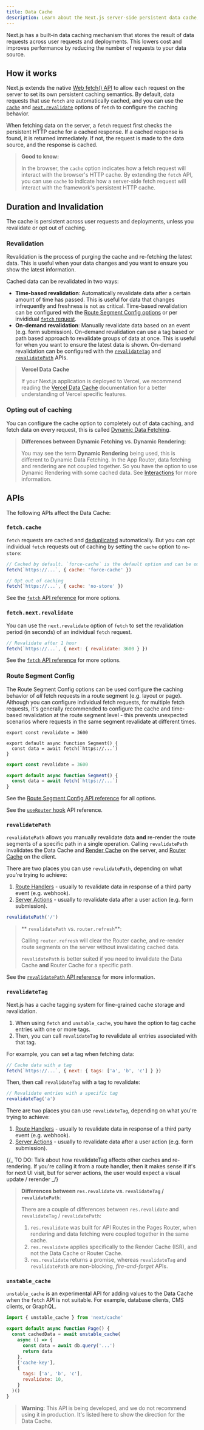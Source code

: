 ```yaml
---
title: Data Cache
description: Learn about the Next.js server-side persistent data cache, and how to configure the caching and revalidation behavior.
---
```


Next.js has a built-in data caching mechanism that stores the result of data requests across user requests and deployments. This lowers cost and improves performance by reducing the number of requests to your data source.

## How it works

Next.js extends the native [Web fetch() API]() to allow each request on the server to set its own persistent caching semantics. By default, data requests that use `fetch` are automatically cached, and you can use the [`cache`]() and [`next.revalidate`]() options of `fetch` to configure the caching behavior.

When fetching data on the server, a `fetch` request first checks the persistent HTTP cache for a cached response. If a cached response is found, it is returned immediately. If not, the request is made to the data source, and the response is cached.

> **Good to know:**
>
> In the browser, the `cache` option indicates how a fetch request will interact with the browser's HTTP cache. By extending the `fetch` API, you can use `cache` to indicate how a server-side fetch request will interact with the framework's persistent HTTP cache.

## Duration and Invalidation

The cache is persistent across user requests and deployments, unless you revalidate or opt out of caching.

### Revalidation

Revalidation is the process of purging the cache and re-fetching the latest data. This is useful when your data changes and you want to ensure you show the latest information.

Cached data can be revalidated in two ways:

- **Time-based revalidation**: Automatically revalidate data after a certain amount of time has passed. This is useful for data that changes infrequently and freshness is not as critical. Time-based revalidation can be configured with the [Route Segment Config options]() or per invididual [`fetch` request]().
- **On-demand revalidation**: Manually revalidate data based on an event (e.g. form submission). On-demand revalidation can use a tag based or path based approach to revalidate groups of data at once. This is useful for when you want to ensure the latest data is shown. On-demand revalidation can be configured with the [`revalidateTag`]() and [`revalidatePath`]() APIs.

> **Vercel Data Cache**
>
> If your Next.js application is deployed to Vercel, we recommend reading the [Vercel Data Cache](https://vercel.com/docs/infrastructure/data-cache) documentation for a better understanding of Vercel specific features.

### Opting out of caching

You can configure the cache option to completely out of data caching, and fetch data on every request, this is called [Dynamic Data Fetching]().

> **Differences between Dynamic Fetching vs. Dynamic Rendering**:
>
> You may see the term **Dynamic Rendering** being used, this is different to Dynamic Data Fetching. In the App Router, data fetching and rendering are not coupled together. So you have the option to use Dynamic Rendering with some cached data. See [Interactions]() for more information.

## APIs

The following APIs affect the Data Cache:

### `fetch.cache`

`fetch` requests are cached and [deduplicated]() automatically. But you can opt individual `fetch` requests out of caching by setting the `cache` option to `no-store`:

```jsx
// Cached by default. `force-cache` is the default option and can be ommitted.
fetch(`https://...`, { cache: 'force-cache' })
```

```jsx
// Opt out of caching
fetch(`https://...`, { cache: 'no-store' })
```

See the [`fetch` API reference]() for more options.

### `fetch.next.revalidate`

You can use the `next.revalidate` option of `fetch` to set the revalidation period (in seconds) of an individual `fetch` request.

```jsx
// Revalidate after 1 hour
fetch(`https://...`, { next: { revalidate: 3600 } })
```

See the [`fetch` API reference]() for more options.

### Route Segment Config

The Route Segment Config options can be used configure the caching behavior of _all_ fetch requests in a route segment (e.g. layout or page). Although you can configure individual fetch requests, for multiple fetch requests, it's generally recommended to configure the cache and time-based revalidation at the route segment level - this prevents unexpected scenarios where requests in the same segment revalidate at different times.

```tsx filename="layout.tsx / page.tsx" switcher
export const revalidate = 3600

export default async function Segment() {
  const data = await fetch(`https://...`)
}
```

```jsx filename="layout.js / page.js" switcher
export const revalidate = 3600

export default async function Segment() {
  const data = await fetch(`https://...`)
}
```

See the [Route Segment Config API reference]() for all options.

See the [`useRouter` hook]() API reference.

### `revalidatePath`

`revalidatePath` allows you manually revalidate data **and** re-render the route segments of a specific path in a single operation. Calling `revalidatePath` invalidates the Data Cache and [Render Cache]() on the server, and [Router Cache]() on the client.

There are two places you can use `revalidatePath`, depending on what you're trying to achieve:

1. [Route Handlers]() - usually to revalidate data in response of a third party event (e.g. webhook).
2. [Server Actions]() - usually to revalidate data after a user action (e.g. form submission).

```jsx
revalidatePath('/')
```

> ** `revalidatePath` vs. `router.refresh`**:
>
> Calling `router.refresh` will clear the Router cache, and re-render route segments on the server without invalidating cached data.
>
> `revalidatePath` is better suited if you need to invalidate the Data Cache **and** Router Cache for a specific path.

See the [`revalidatePath` API reference]() for more information.

### `revalidateTag`

Next.js has a cache tagging system for fine-grained cache storage and revalidation.

1. When using `fetch` and `unstable_cache`, you have the option to tag cache entries with one or more tags.
2. Then, you can call `revalidateTag` to revalidate all entries associated with that tag.

For example, you can set a tag when fetching data:

```jsx
// Cache data with a tag
fetch(`https://...`, { next: { tags: ['a', 'b', 'c'] } })
```

Then, then call `revalidateTag` with a tag to revalidate:

```jsx
// Revalidate entries with a specific tag
revalidateTag('a')
```

There are two places you can use `revalidateTag`, depending on what you're trying to achieve:

1. [Route Handlers]() - usually to revalidate data in response of a third party event (e.g. webhook).
2. [Server Actions]() - usually to revalidate data after a user action (e.g. form submission).

{/_ TO DO: Talk about how revalidateTag affects other caches and re-rendering.
If you're calling it from a route handler, then it makes sense if it's for next UI visit, but for server actions, the user would expect a visual update / rerender _/}

> **Differences between `res.revalidate` vs. `revalidateTag` / `revalidatePath`**:
>
> There are a couple of differences between `res.revalidate` and `revalidateTag` / `revalidatePath`:
>
> 1. `res.revalidate` was built for API Routes in the Pages Router, when rendering and data fetching were coupled together in the same cache.
> 2. `res.revalidate` applies specifically to the Render Cache (ISR), and not the Data Cache or Router Cache.
> 3. `res.revalidate` returns a promise, whereas `revalidateTag` and `revalidatePath` are non-blocking, _fire-and-forget_ APIs.

### `unstable_cache`

`unstable_cache` is an experimental API for adding values to the Data Cache when the `fetch` API is not suitable. For example, database clients, CMS clients, or GraphQL.

```jsx
import { unstable_cache } from 'next/cache'

export default async function Page() {
  const cachedData = await unstable_cache(
    async () => {
      const data = await db.query('...')
      return data
    },
    ['cache-key'],
    {
      tags: ['a', 'b', 'c'],
      revalidate: 10,
    }
  )()
}
```

> **Warning**: This API is being developed, and we do not recommend using it in production. It's listed here to show the direction for the Data Cache.
